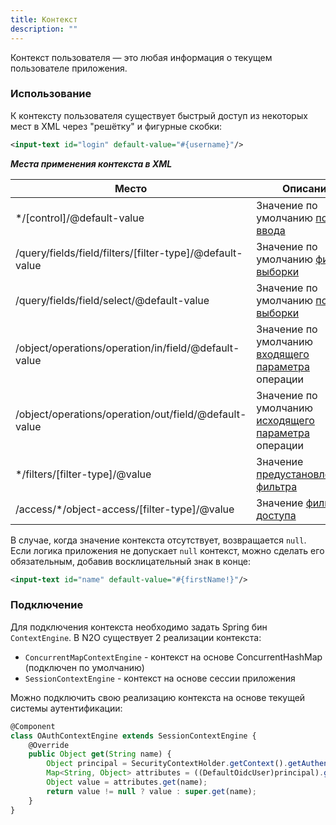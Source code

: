 ```yaml
---
title: Контекст
description: ""
---
```


Контекст пользователя — это любая информация о текущем пользователе приложения.

### Использование

К контексту пользователя существует быстрый доступ из некоторых мест в XML через "решётку" и фигурные скобки:

```xml title="Контекст в значении по умолчанию поля"
<input-text id="login" default-value="#{username}"/>
```

__*Места применения контекста в XML*__

|Место                                                     |Описание                                                                        |
|----------------------------------------------------------|--------------------------------------------------------------------------------|
|*/[control]/@default-value                                |Значение по умолчанию [поля ввода](../manual/defaultvalue#Default_field_values) |
|/query/fields/field/filters/[filter-type]/@default-value  |Значение по умолчанию [фильтра выборки](../manual/data#Selection_filters)       |
|/query/fields/field/select/@default-value                 |Значение по умолчанию [поля выборки](../manual/data#Selection_fields)           |
|/object/operations/operation/in/field/@default-value      |Значение по умолчанию [входящего параметра](../manual/data#Object_operations) операции |
|/object/operations/operation/out/field/@default-value     |Значение по умолчанию [исходящего параметра](../manual/data#Object_operations) операции|
|*/filters/[filter-type]/@value                            |Значение [предустановленного фильтра](../manual/filters#pre-filters)                    |
|/access/*/object-access/[filter-type]/@value              |Значение [фильтра доступа](../manual/security#Access_scheme)                           |

В случае, когда значение контекста отсутствует, возвращается `null`.
Если логика приложения не допускает `null` контекст, можно сделать его обязательным, добавив восклицательный знак в конце:

```xml title="Обязательный контекст в значении по умолчанию поля"
<input-text id="name" default-value="#{firstName!}"/>
```

### Подключение

Для подключения контекста необходимо задать Spring бин `ContextEngine`.
В N2O существует 2 реализации контекста:
- `ConcurrentMapContextEngine` - контекст на основе ConcurrentHashMap (подключен по умолчанию)
- `SessionContextEngine` - контекст на основе сессии приложения

Можно подключить свою реализацию контекста на основе текущей системы аутентификации:

````js title="Пример реализации контекста при OAuth аутентификации"
@Component
class OAuthContextEngine extends SessionContextEngine {
    @Override
    public Object get(String name) {
        Object principal = SecurityContextHolder.getContext().getAuthentication().getPrincipal();
        Map<String, Object> attributes = ((DefaultOidcUser)principal).getAttributes();
        Object value = attributes.get(name);
        return value != null ? value : super.get(name);
    }
}
````
